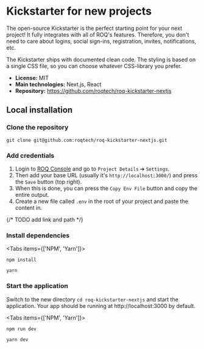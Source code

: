 
# Kickstarter for new projects

The open-source Kickstarter is the perfect starting point for your next project! It fully integrates with all
of ROQ's features. Therefore, you don't need to care about logins, social sign-ins, registration, invites,
notifications, etc.

The Kickstarter ships with documented clean code. The styling is based on a single CSS file, so you can choose 
whatever CSS-library you prefer. 

* **License:** MIT
* **Main technologies:** Next.js, React
* **Repository:** https://github.com/roqtech/roq-kickstarter-nextjs

## Local installation

### Clone the repository
```shell
git clone git@github.com:roqtech/roq-kickstarter-nextjs.git
```

### Add credentials

1. Login to [ROQ Console](https://console.roq.tech/details) and go to `Project Details` ➔ `Settings`. 
2. Then add your base URL (usually it's `http://localhost:3000/`) and press the `Save` button (top right). 
3. When this is done, you can press the `Copy Env File` button and copy the entire output. 
4. Create a new file called `.env` in the root of your project and paste the content in.

{/* TODO add link and path */}

### Install dependencies

<Tabs items={['NPM', 'Yarn']}><Tab>
```shell
npm install
```
</Tab><Tab>
```shell
yarn
```
</Tab></Tabs>

### Start the application

Switch to the new directory `cd roq-kickstarter-nextjs` and start the application. Your app should be running at 
http://localhost:3000 by default.

<Tabs items={['NPM', 'Yarn']}><Tab>
```shell
npm run dev
```
</Tab><Tab>
```shell
yarn dev
```
</Tab></Tabs>






